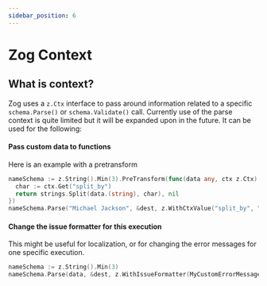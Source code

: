 ```yaml
---
sidebar_position: 6
---
```


# Zog Context
## What is context?

Zog uses a `z.Ctx` interface to pass around information related to a specific `schema.Parse()` or `schema.Validate()` call. Currently use of the parse context is quite limited but it will be expanded upon in the future. It can be used for the following:

#### Pass custom data to functions

Here is an example with a pretransform

```go
nameSchema := z.String().Min(3).PreTransform(func(data any, ctx z.Ctx) (any, error) {
  char := ctx.Get("split_by")
  return strings.Split(data.(string), char), nil
})
nameSchema.Parse("Michael Jackson", &dest, z.WithCtxValue("split_by", " "))
```

#### Change the issue formatter for this execution

This might be useful for localization, or for changing the error messages for one specific execution.

```go
nameSchema := z.String().Min(3)
nameSchema.Parse(data, &dest, z.WithIssueFormatter(MyCustomErrorMessageFormatter))
```
